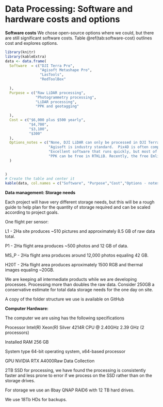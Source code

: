 # Data Processing: Software and hardware costs and options

**Software costs**
We chose open-source options where we could, but there are still significant software costs. Table \@ref(tab:software-cost) outlines cost and explores options.

```r
library(knitr)
library(kableExtra)
data <- data.frame(
  Software  = c("DJI Terra Pro",
                "Agisoft Metashape Pro",
                "LasTools",
                "RedToolBox"
                 
  ),
  Purpose = c("Raw LiDAR processing",
              "Photogrammetry processing",
              "LiDAR processing",
              "PPK and geotagging"
              
  ),
  Cost = c("$6,000 plus $500 yearly",
           "$4,700",
           "$3,100",
           "$300"
  ),
  Options_notes = c("None, DJI LiDAR can only be processed in DJI Terra, and the yearly updates have included significant improvements",
                    "Agisoft is industry standard.  Pix4D is often compared, but more for online processing.  Open Drone map (ODM) is a free open-source alternative, but has not been tested by this team.",
                    "Excellent software that runs quickly, but most of the functions we used can be written in R.",
                    "PPK can be free in RTKLiB. Recently, the free Emlid Studio V1.8 update can PPK and geotag."
  )
  
  
)
# Create the table and center it
kable(data, col.names = c("Software", "Purpose","Cost","Options - notes"),caption = "Purpose, cost, and notes on software that we have used for this project.")

```


**Data management: Storage needs** 

Each project will have very different storage needs, but this will be a rough guide to help plan for the quantity of storage required and can be scaled according to project goals. 


One flight per sensor: 

L1 - 2Ha site produces ~510 pictures and approximately 8.5 GB of raw data total. 

P1 - 2Ha flight area produces ~500 photos and 12 GB of data. 

MS_P - 2Ha flight area produces around 12,000 photos equaling 42 GB. 

H20T - 2Ha flight area produces aproximately 1500 RGB and thermal images equaling ~20GB.  

We are keeping all intermediate products while we are developing processes.  Processing more than doubles the raw data.  Consider 250GB a conservative estimate for total data storage needs for the one day on site.   

A copy of the folder structure we use is available on GitHub 

**Computer Hardware:** 

The computer we are using has the following specifications 

Processor	Intel(R) Xeon(R) Silver 4214R CPU @ 2.40GHz   2.39 GHz  (2 processors) 

Installed RAM	256 GB  

System type	64-bit operating system, x64-based processor 

GPU		NVIDIA RTX A4000Raw Data Collection 

2TB SSD for processing, we have found the processing is consistently faster and less prone to error if we process on the SSD rather than on the storage drives. 


For storage we use an 8bay QNAP RAID6 with 12 TB hard drives.  

We use 18Tb HDs for backups. 